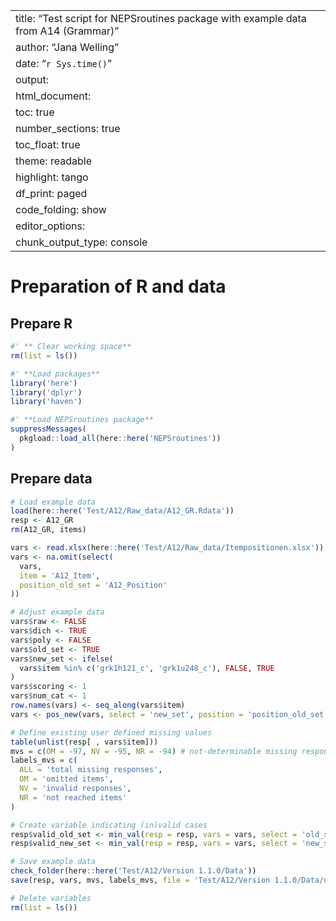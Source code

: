 
---
title: "Test script for NEPSroutines package with example data from A14 (Grammar)"
author: "Jana Welling"
date: "`r Sys.time()`"
output:
  html_document:
    toc: true
    number_sections: true
    toc_float: true
    theme: readable
    highlight: tango
    df_print: paged
    code_folding: show
editor_options: 
  chunk_output_type: console
---
  
# Preparation of R and data
  
## Prepare R
  
```{r preparation, warning = FALSE, message = FALSE, comment = NA, results = 'hide'}

#' ** Clear working space**
rm(list = ls())

#' **Load packages**
library('here')
library('dplyr')
library('haven')

#' **Load NEPSroutines package**
suppressMessages(
  pkgload::load_all(here::here('NEPSroutines'))
)

```

## Prepare data

```{r data, warning = FALSE, message = FALSE, comment = NA, results = 'hide', eval = FALSE}
# Load example data
load(here::here('Test/A12/Raw_data/A12_GR.Rdata'))
resp <- A12_GR
rm(A12_GR, items)

vars <- read.xlsx(here::here('Test/A12/Raw_data/Itempositionen.xlsx'))
vars <- na.omit(select(
  vars,
  item = 'A12_Item',
  position_old_set = 'A12_Position'
))

# Adjust example data
vars$raw <- FALSE
vars$dich <- TRUE
vars$poly <- FALSE
vars$old_set <- TRUE
vars$new_set <- ifelse(
  vars$item %in% c('grk1h121_c', 'grk1u248_c'), FALSE, TRUE
)
vars$scoring <- 1
vars$num_cat <- 1
row.names(vars) <- seq_along(vars$item)
vars <- pos_new(vars, select = 'new_set', position = 'position_old_set')

# Define existing user defined missing values
table(unlist(resp[ , vars$item]))
mvs = c(OM = -97, NV = -95, NR = -94) # not-determinable missing responses aber nur bei invalid cases, deshalb nicht mit aufgenommen
labels_mvs = c(
  ALL = 'total missing responses',
  OM = 'omitted items',
  NV = 'invalid responses',
  NR = 'not reached items'
)

# Create variable indicating (in)valid cases
resp$valid_old_set <- min_val(resp = resp, vars = vars, select = 'old_set', invalid = mvs)
resp$valid_new_set <- min_val(resp = resp, vars = vars, select = 'new_set', invalid = mvs)

# Save example data
check_folder(here::here('Test/A12/Version 1.1.0/Data'))
save(resp, vars, mvs, labels_mvs, file = 'Test/A12/Version 1.1.0/Data/data.Rdata')

# Delete variables
rm(list = ls())
```
